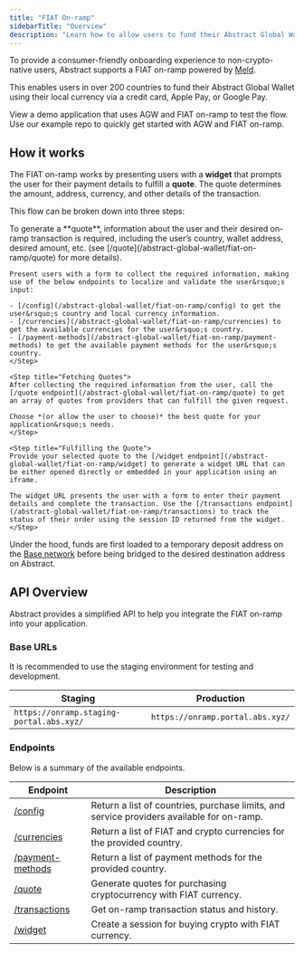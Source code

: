 ```yaml
---
title: "FIAT On-ramp"
sidebarTitle: "Overview"
description: "Learn how to allow users to fund their Abstract Global Wallet with FIAT currencies."
---
```


To provide a consumer-friendly onboarding experience to non-crypto-native users,
Abstract supports a FIAT on-ramp powered by [Meld](https://www.meld.io/). 

This enables users in over 200 countries to fund their Abstract Global Wallet using their local currency via a credit card, Apple Pay, or Google Pay.

<CardGroup cols={2}>
  <Card
        title="FIAT On-ramp Demo Application"
        icon="play"
        href="TODO"
    >
        View a demo application that uses AGW and FIAT on-ramp to test the flow.
    </Card>
    <Card
        title="AGW + FIAT On-ramp Example Repo"
        icon="github"
        href="https://github.com/Abstract-Foundation/examples/tree/main/agw-onramp"
    >
        Use our example repo to quickly get started with AGW and FIAT on-ramp.
    </Card>
</CardGroup>

## How it works

The FIAT on-ramp works by presenting users with a **widget** that prompts the user for their payment details to fulfill a **quote**. The quote determines the amount, address, currency, and other details of the transaction.

This flow can be broken down into three steps:

<Steps>
    <Step title="Collecting User Information">
    To generate a **quote**, information about the user and their desired on-ramp transaction is required, including the user&rsquo;s country, wallet address, desired amount, etc. (see [/quote](/abstract-global-wallet/fiat-on-ramp/quote) for more details).

    Present users with a form to collect the required information, making use of the below endpoints to localize and validate the user&rsquo;s input:

    - [/config](/abstract-global-wallet/fiat-on-ramp/config) to get the user&rsquo;s country and local currency information.
    - [/currencies](/abstract-global-wallet/fiat-on-ramp/currencies) to get the available currencies for the user&rsquo;s country.
    - [/payment-methods](/abstract-global-wallet/fiat-on-ramp/payment-methods) to get the available payment methods for the user&rsquo;s country.
    </Step>

    <Step title="Fetching Quotes">
    After collecting the required information from the user, call the [/quote endpoint](/abstract-global-wallet/fiat-on-ramp/quote) to get an array of quotes from providers that can fulfill the given request.

    Choose *(or allow the user to choose)* the best quote for your application&rsquo;s needs.
    </Step>
    
    <Step title="Fulfilling the Quote">
    Provide your selected quote to the [/widget endpoint](/abstract-global-wallet/fiat-on-ramp/widget) to generate a widget URL that can be either opened directly or embedded in your application using an iframe.

    The widget URL presents the user with a form to enter their payment details and complete the transaction. Use the [/transactions endpoint](/abstract-global-wallet/fiat-on-ramp/transactions) to track the status of their order using the session ID returned from the widget.
    </Step> 

</Steps>

Under the hood, funds are first loaded to a temporary deposit address on the [Base network](https://www.base.org/) before being bridged to the desired destination address on Abstract.


## API Overview

Abstract provides a simplified API to help you integrate the FIAT on-ramp into your application.

### Base URLs

It is recommended to use the staging environment for testing and development.

| Staging | Production |
|---------|------------|
| `https://onramp.staging-portal.abs.xyz/` | `https://onramp.portal.abs.xyz/` |

### Endpoints

Below is a summary of the available endpoints.

| Endpoint | Description |
|----------|-------------|
| [/config](/abstract-global-wallet/fiat-on-ramp/config) | Return a list of countries, purchase limits, and service providers available for on-ramp. |
| [/currencies](/abstract-global-wallet/fiat-on-ramp/currencies) | Return a list of FIAT and crypto currencies for the provided country. |
| [/payment-methods](/abstract-global-wallet/fiat-on-ramp/payment-methods) | Return a list of payment methods for the provided country. |
| [/quote](/abstract-global-wallet/fiat-on-ramp/quote) | Generate quotes for purchasing cryptocurrency with FIAT currency. |
| [/transactions](/abstract-global-wallet/fiat-on-ramp/transactions) | Get on-ramp transaction status and history. |
| [/widget](/abstract-global-wallet/fiat-on-ramp/widget) | Create a session for buying crypto with FIAT currency. |


